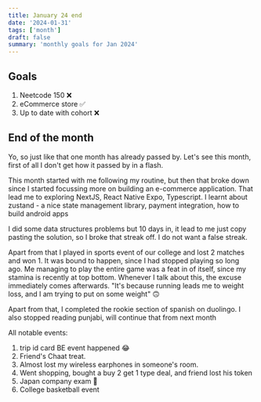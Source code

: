 ```yaml
---
title: January 24 end
date: '2024-01-31'
tags: ['month']
draft: false
summary: 'monthly goals for Jan 2024'
---
```


## Goals

1. Neetcode 150 ❌
2. eCommerce store ✅
3. Up to date with cohort ❌

## End of the month

Yo, so just like that one month has already passed by.
Let's see this month, first of all I don't get how it passed by in a flash.

This month started with me following my routine, but then that broke down since I started focussing more on building an e-commerce application.
That lead me to exploring NextJS, React Native Expo, Typescript. I learnt about zustand - a nice state management library, payment integration,
how to build android apps

I did some data structures problems but 10 days in, it lead to me just copy pasting the solution, so I broke that streak off. I do not want a false streak.

Apart from that I played in sports event of our college and lost 2 matches and won 1. It was bound to happen, since I had stopped playing so long ago.
Me managing to play the entire game was a feat in of itself, since my stamina is recently at top bottom. Whenever I talk about this, the excuse immediately comes afterwards.
"It's because running leads me to weight loss, and I am trying to put on some weight" 🙃

Apart from that, I completed the rookie section of spanish on duolingo. I also stopped reading punjabi, will continue that from next month

All notable events:

1. trip id card BE event happened 😂
2. Friend's Chaat treat.
3. Almost lost my wireless earphones in someone's room.
4. Went shopping, bought a buy 2 get 1 type deal, and friend lost his token
5. Japan company exam 🫠
6. College basketball event
